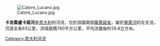 [[Image:Calore_Lucano.jpg|right]]

'''卡洛雷盧卡諾河'''是[[意大利|意大利]]的河流，位於該國南部[[薩萊諾省|薩萊諾省]]，屬於[[塞萊河_(意大利)|塞萊河]]的左支流，河道全長63公里，流域面積780平方公里，平均流量每秒29.8立方米。

{{coord|40|30|18|N|15|01|10|E|region:IT-SA_type:waterbody_source:kolossus-cawiki|display=title}}

{{Italy-geo-stub}}
[[Category:意大利河流|Category:意大利河流]]